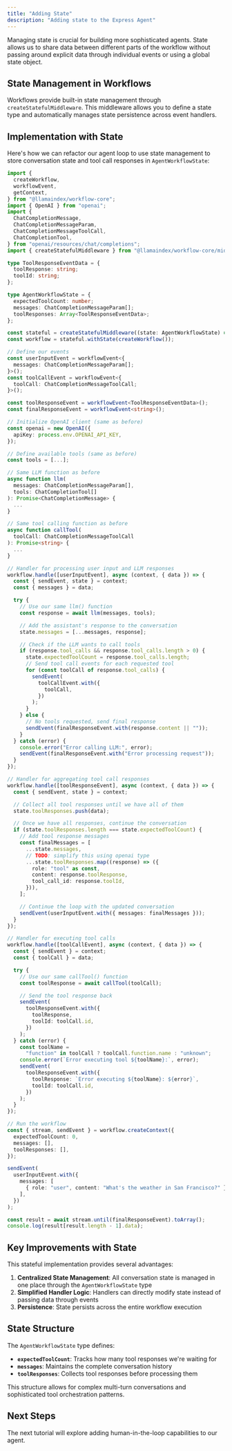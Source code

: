 ```yaml
---
title: "Adding State"
description: "Adding state to the Express Agent"
---
```


Managing state is crucial for building more sophisticated agents. State allows us to share data between different parts of the workflow without passing around explicit data through individual events or using a global state object.

## State Management in Workflows

Workflows provide built-in state management through `createStatefulMiddleware`. This middleware allows you to define a state type and automatically manages state persistence across event handlers.

## Implementation with State

Here's how we can refactor our agent loop to use state management to store conversation state and tool call responses in `AgentWorkflowState`:

```typescript
import {
  createWorkflow,
  workflowEvent,
  getContext,
} from "@llamaindex/workflow-core";
import { OpenAI } from "openai";
import {
  ChatCompletionMessage,
  ChatCompletionMessageParam,
  ChatCompletionMessageToolCall,
  ChatCompletionTool,
} from "openai/resources/chat/completions";
import { createStatefulMiddleware } from "@llamaindex/workflow-core/middleware/state";

type ToolResponseEventData = {
  toolResponse: string;
  toolId: string;
};

type AgentWorkflowState = {
  expectedToolCount: number;
  messages: ChatCompletionMessageParam[];
  toolResponses: Array<ToolResponseEventData>;
};

const stateful = createStatefulMiddleware((state: AgentWorkflowState) => state);
const workflow = stateful.withState(createWorkflow());

// Define our events
const userInputEvent = workflowEvent<{
  messages: ChatCompletionMessageParam[];
}>();
const toolCallEvent = workflowEvent<{
  toolCall: ChatCompletionMessageToolCall;
}>();

const toolResponseEvent = workflowEvent<ToolResponseEventData>();
const finalResponseEvent = workflowEvent<string>();

// Initialize OpenAI client (same as before)
const openai = new OpenAI({
  apiKey: process.env.OPENAI_API_KEY,
});

// Define available tools (same as before)
const tools = [...];

// Same LLM function as before
async function llm(
  messages: ChatCompletionMessageParam[],
  tools: ChatCompletionTool[]
): Promise<ChatCompletionMessage> {
  ...
}

// Same tool calling function as before
async function callTool(
  toolCall: ChatCompletionMessageToolCall
): Promise<string> {
  ...
}

// Handler for processing user input and LLM responses
workflow.handle([userInputEvent], async (context, { data }) => {
  const { sendEvent, state } = context;
  const { messages } = data;

  try {
    // Use our same llm() function
    const response = await llm(messages, tools);

    // Add the assistant's response to the conversation
    state.messages = [...messages, response];

    // Check if the LLM wants to call tools
    if (response.tool_calls && response.tool_calls.length > 0) {
      state.expectedToolCount = response.tool_calls.length;
      // Send tool call events for each requested tool
      for (const toolCall of response.tool_calls) {
        sendEvent(
          toolCallEvent.with({
            toolCall,
          })
        );
      }
    } else {
      // No tools requested, send final response
      sendEvent(finalResponseEvent.with(response.content || ""));
    }
  } catch (error) {
    console.error("Error calling LLM:", error);
    sendEvent(finalResponseEvent.with("Error processing request"));
  }
});

// Handler for aggregating tool call responses
workflow.handle([toolResponseEvent], async (context, { data }) => {
  const { sendEvent, state } = context;

  // Collect all tool responses until we have all of them
  state.toolResponses.push(data);

  // Once we have all responses, continue the conversation
  if (state.toolResponses.length === state.expectedToolCount) {
    // Add tool response messages
    const finalMessages = [
      ...state.messages,
      // TODO: simplify this using openai type
      ...state.toolResponses.map((response) => ({
        role: "tool" as const,
        content: response.toolResponse,
        tool_call_id: response.toolId,
      })),
    ];

    // Continue the loop with the updated conversation
    sendEvent(userInputEvent.with({ messages: finalMessages }));
  }
});

// Handler for executing tool calls
workflow.handle([toolCallEvent], async (context, { data }) => {
  const { sendEvent } = context;
  const { toolCall } = data;

  try {
    // Use our same callTool() function
    const toolResponse = await callTool(toolCall);

    // Send the tool response back
    sendEvent(
      toolResponseEvent.with({
        toolResponse,
        toolId: toolCall.id,
      })
    );
  } catch (error) {
    const toolName =
      "function" in toolCall ? toolCall.function.name : "unknown";
    console.error(`Error executing tool ${toolName}:`, error);
    sendEvent(
      toolResponseEvent.with({
        toolResponse: `Error executing ${toolName}: ${error}`,
        toolId: toolCall.id,
      })
    );
  }
});

// Run the workflow
const { stream, sendEvent } = workflow.createContext({
  expectedToolCount: 0,
  messages: [],
  toolResponses: [],
});

sendEvent(
  userInputEvent.with({
    messages: [
      { role: "user", content: "What's the weather in San Francisco?" },
    ],
  })
);

const result = await stream.until(finalResponseEvent).toArray();
console.log(result[result.length - 1].data);
```

## Key Improvements with State

This stateful implementation provides several advantages:

1. **Centralized State Management**: All conversation state is managed in one place through the `AgentWorkflowState` type
2. **Simplified Handler Logic**: Handlers can directly modify state instead of passing data through events
3. **Persistence**: State persists across the entire workflow execution

## State Structure

The `AgentWorkflowState` type defines:

- **`expectedToolCount`**: Tracks how many tool responses we're waiting for
- **`messages`**: Maintains the complete conversation history
- **`toolResponses`**: Collects tool responses before processing them

This structure allows for complex multi-turn conversations and sophisticated tool orchestration patterns.

## Next Steps

The next tutorial will explore adding human-in-the-loop capabilities to our agent.
